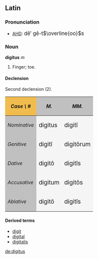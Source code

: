 ==Latin==
===Pronunciation===
*[[AHD]]: <big> d&#275;&prime; g&#275;-t<math>\overline{oo}</math>s</big>

===Noun===
'''digitus''' ''m''
# Finger; toe.

====Declension====
Second declension (2).
{| cellpadding="5" border="1"
!style="background:#F1BC4E;"| ''Case \ #''
!style="background:#C0C0C0;"| ''M.''
!style="background:#C0C0C0;"| ''MM.''
|-
!style="background:#C0C0C0;"| ''Nominative''
|style="background:#F5F5F5;"| <big> digitus
|style="background:#F5F5F5;"| <big> digit&#299;
|-
!style="background:#C0C0C0;"| ''Genitive''
|style="background:#F5F5F5;"| <big> digit&#299;
|style="background:#F5F5F5;"| <big> digit&#333;rum
|-
!style="background:#C0C0C0;"| ''Dative''
|style="background:#F5F5F5;"| <big> digit&#333;
|style="background:#F5F5F5;"| <big> digit&#299;s
|-
!style="background:#C0C0C0;"| ''Accusative''
|style="background:#F5F5F5;"| <big> digitum
|style="background:#F5F5F5;"| <big> digit&#333;s
|-
!style="background:#C0C0C0;"| ''Ablative''
|style="background:#F5F5F5;"| <big> digit&#333;
|style="background:#F5F5F5;"| <big> digit&#299;s
|}

====Derived terms====
*[[digit]]
*[[digital]]
*[[digitalis]]

[[de:digitus]]